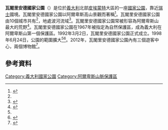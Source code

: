 {{Infobox protected area
| name = Parco Nazionale della Val Grande
| name_alt = Val Grande National Park
| iucn_category = II
| photo = Monte Zeda.JPG
| photo_alt = 
| photo_caption = Monte Zeda as seen from Pic Laurasca
| photo_width = 
| map = Italy
| map_alt = 
| map_width = 200
| map_caption = Location of Val Grande National Park
| location = [[Piedmont|Piedmont]]
| nearest_city = 
| lat_d = 46
| lat_m = 1
| lat_s = 48
| lat_NS = N
| long_d = 8
| long_m = 27
| long_s = 0
| long_EW = E
| label = Val Grande
| label_position = right
| coords_ref =
| region = 
| area = {{convert|150|km2|sqmi|abbr=on|sortable=on}}
| established = 1992
| visitation_num = 
| visitation_year = 
| governing_body = Ministero dell'Ambiente
| world_heritage_site = 
| url =http://www.parcovalgrande.it/
}}
'''瓦閣里安德國家公園'''（{{lang-it|Parco Nazionale della Val Grande}}）是位於[[義大利|義大利]]北部[[皮埃蒙特|皮埃蒙特]]大區的一座[[國家公園|國家公園]]，靠近[[瑞士|瑞士]]國境。瓦閣里安德國家公園以阿爾卑斯高山景觀而著稱<ref name="parksit">{{cite web|url=http://www.parks.it/parco.nazionale.valgrande/Epar.php|title=Parco Nazionale della Val Grande|publisher=Ente Parco Nazionale Val Grande|accessdate=25 May 2013|archive-date=2013-05-10|archive-url=https://web.archive.org/web/20130510142450/http://www.parks.it/parco.nazionale.valgrande/Epar.php|dead-url=no}}</ref>。瓦閣里安德國家公園由10個城市共有<ref name="parksit"/>，地處波河流域<ref>{{cite web|url=http://www.parcovalgrande.it/mappa.php|title=Mappa|publisher=Official site of the National Park|language=it|accessdate=25 May 2013|archive-date=2013-05-16|archive-url=https://web.archive.org/web/20130516052342/http://www.parcovalgrande.it/mappa.php|dead-url=no}}</ref>。瓦閣里安德國家公園常被形容為阿爾卑斯山最大的荒野<ref>{{cite web|url=http://www.wilderness.it/aree_wilderness_scheda.asp?r=2&p=52&a=6&s=82|title=Parco Nazionale de Val Grande|publisher=L'Associone Italiana nelle Wilderness|language=it|accessdate=29 May 2013|deadurl=yes|archiveurl=https://web.archive.org/web/20160303215816/http://www.wilderness.it/aree_wilderness_scheda.asp?r=2&p=52&a=6&s=82|archivedate=2016年3月3日|df=}}</ref>。瓦閣里安德國家公園在1967年被指定為自然保護區，成為義大利在阿爾卑斯山第一個保護區。1992年3月2日，瓦閣里安德國家公園正式成立。1998年6月24日，公園的範圍擴大<ref name="parksit"/><ref>{{cite web|url=http://www.parcovalgrande.it/pagina.php?id=32|title=La storia del Parco|publisher=Parco Nazionale Val Grande|language=it|accessdate=1 June 2013|archive-date=2013-06-05|archive-url=https://web.archive.org/web/20130605133922/http://www.parcovalgrande.it/pagina.php?id=32|dead-url=no}}</ref>。2012年，瓦閣里安德國家公園內有三個遊客中心，兩個博物館<ref>{{cite web|url=http://www.parks.it/parco.nazionale.valgrande/Ecen.php|title=Museums and Visitor Centers|publisher=Val Grande National Park|accessdate=5 June 2013|archive-date=2013-05-10|archive-url=https://web.archive.org/web/20130510172327/http://www.parks.it/parco.nazionale.valgrande/Ecen.php|dead-url=no}}</ref>。
==參考資料==
{{commonscat|Val Grande}}
{{reflist}}
[[Category:義大利國家公園|Category:義大利國家公園]]
[[Category:阿爾卑斯山脈保護區|Category:阿爾卑斯山脈保護區]]